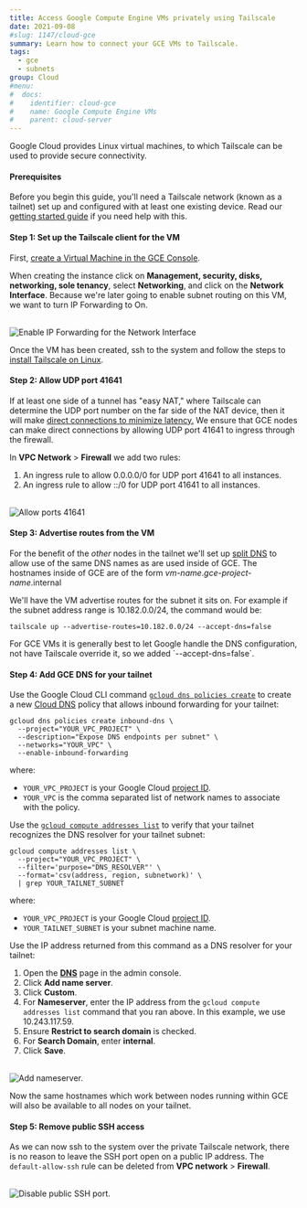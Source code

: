 ```yaml
---
title: Access Google Compute Engine VMs privately using Tailscale
date: 2021-09-08
#slug: 1147/cloud-gce
summary: Learn how to connect your GCE VMs to Tailscale.
tags:
  - gce
  - subnets
group: Cloud
#menu:
#  docs:
#    identifier: cloud-gce
#    name: Google Compute Engine VMs
#    parent: cloud-server
---
```


Google Cloud provides Linux virtual machines, to which Tailscale can be used to provide
secure connectivity.

#### Prerequisites

Before you begin this guide, you'll need a Tailscale network (known as a tailnet) set up and
configured with at least one existing device. Read our [getting started guide](/kb/1017/install)
if you need help with this.

#### Step 1: Set up the Tailscale client for the VM

First, [create a Virtual Machine in the GCE Console](https://cloud.google.com/compute/docs/instances/create-start-instance).

When creating the instance click on **Management, security, disks, networking, sole tenancy**,
select **Networking**, and click on the **Network Interface**. Because we're later going to enable
subnet routing on this VM, we want to turn IP Forwarding to On.

<br />
<Image
  alt="Enable IP Forwarding for the Network Interface"
  width={906}
  height={1150}
  src="/images/solutions/cloud-gce/gce-ip-forwarding.png"
  className="bordered"
/>

Once the VM has been created, ssh to the system and follow the steps to
[install Tailscale on Linux](/kb/1031/install-linux/).

#### Step 2: Allow UDP port 41641

If at least one side of a tunnel has "easy NAT," where Tailscale can determine the UDP port
number on the far side of the NAT device, then it will make
[direct connections to minimize latency.](/blog/how-tailscale-works/)
We ensure that GCE nodes can make direct connections by allowing UDP port 41641 to ingress
through the firewall.

In **VPC Network** > **Firewall** we add two rules:

1. An ingress rule to allow 0.0.0.0/0 for UDP port 41641 to all instances.
1. An ingress rule to allow ::/0 for UDP port 41641 to all instances.

<br />
<Image
  src="/images/solutions/cloud-gce/gce-firewall-rule.png"
  className="bordered"
  alt="Allow ports 41641"
  width={572}
  height={1350}
/>

#### Step 3: Advertise routes from the VM

For the benefit of the _other_ nodes in the tailnet we'll set up
[split DNS](/kb/1054/dns/#using-dns-settings-in-the-admin-panel) to allow use of the same DNS names
as are used inside of GCE. The hostnames inside of GCE are of the form
_vm-name_._gce-project-name_.internal

We'll have the VM advertise routes for the subnet it sits on. For example if the subnet address
range is 10.182.0.0/24, the command would be:

```shell
tailscale up --advertise-routes=10.182.0.0/24 --accept-dns=false
```

<Note>
  For GCE VMs it is generally best to let Google handle the DNS configuration, not have Tailscale
  override it, so we added `--accept-dns=false`.
</Note>

#### Step 4: Add GCE DNS for your tailnet

Use the Google Cloud CLI command [`gcloud dns policies create`][gcloud-dns-policies-create] to
create a new [Cloud DNS][cloud-dns] policy that allows inbound forwarding for your tailnet:

```shell
gcloud dns policies create inbound-dns \
  --project="YOUR_VPC_PROJECT" \
  --description="Expose DNS endpoints per subnet" \
  --networks="YOUR_VPC" \
  --enable-inbound-forwarding
```

where:

- `YOUR_VPC_PROJECT` is your Google Cloud [project ID][project-id].
- `YOUR_VPC` is the comma separated list of network names to associate with the policy.

Use the [`gcloud compute addresses list`][gcloud-compute-addresses-list] to verify that your tailnet
recognizes the DNS resolver for your tailnet subnet:

```shell
gcloud compute addresses list \
  --project="YOUR_VPC_PROJECT" \
  --filter='purpose="DNS_RESOLVER"' \
  --format='csv(address, region, subnetwork)' \
  | grep YOUR_TAILNET_SUBNET
```

where:

- `YOUR_VPC_PROJECT` is your Google Cloud [project ID][project-id].
- `YOUR_TAILNET_SUBNET` is your subnet machine name.

Use the IP address returned from this command as a DNS resolver for your tailnet:

1. Open the [**DNS**](https://login.tailscale.com/admin/dns) page in the admin console.
1. Click **Add name server**.
1. Click **Custom**.
1. For **Nameserver**, enter the IP address from the `gcloud compute addresses list` command that
   you ran above. In this example, we use 10.243.117.59.
1. Ensure **Restrict to search domain** is checked.
1. For **Search Domain**, enter **internal**.
1. Click **Save**.

<br />
<Image
  height={1337}
  src="/images/solutions/cloud-gce/gce-add-nameserver.png"
  className="bordered"
  alt="Add nameserver."
  width={1400}
/>

Now the same hostnames which work between nodes running within
GCE will also be available to all nodes on your tailnet.

#### Step 5: Remove public SSH access

As we can now ssh to the system over the private Tailscale network, there is no reason to leave
the SSH port open on a public IP address. The `default-allow-ssh` rule can be deleted from
**VPC network** > **Firewall**.

<br />
<Image
  className="bordered"
  alt="Disable public SSH port."
  width={1402}
  height={972}
  src="/images/solutions/cloud-gce/gce-remove-ssh.png"
/>

[cloud-dns]: https://cloud.google.com/dns
[gcloud-dns-policies-create]: https://cloud.google.com/sdk/gcloud/reference/dns/policies/create
[gcloud-compute-addresses-list]: https://cloud.google.com/sdk/gcloud/reference/compute/addresses/list
[project-id]: https://cloud.google.com/sdk/gcloud/reference#--project

